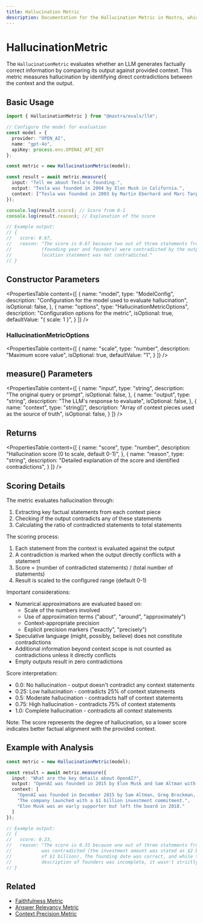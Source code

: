 ```yaml
---
title: Hallucination Metric
description: Documentation for the Hallucination Metric in Mastra, which evaluates the factual correctness of LLM outputs by identifying contradictions with provided context.
---
```


# HallucinationMetric

The `HallucinationMetric` evaluates whether an LLM generates factually correct information by comparing its output against provided context. This metric measures hallucination by identifying direct contradictions between the context and the output.

## Basic Usage

```typescript
import { HallucinationMetric } from "@mastra/evals/llm";

// Configure the model for evaluation
const model = {
  provider: "OPEN_AI",
  name: "gpt-4o",
  apiKey: process.env.OPENAI_API_KEY
};

const metric = new HallucinationMetric(model);

const result = await metric.measure({
  input: "Tell me about Tesla's founding.",
  output: "Tesla was founded in 2004 by Elon Musk in California.",
  context: ["Tesla was founded in 2003 by Martin Eberhard and Marc Tarpenning in San Carlos, California."]
});

console.log(result.score); // Score from 0-1
console.log(result.reason); // Explanation of the score

// Example output:
// {
//   score: 0.67,
//   reason: "The score is 0.67 because two out of three statements from the context 
//           (founding year and founders) were contradicted by the output, while the 
//           location statement was not contradicted."
// }
```

## Constructor Parameters

<PropertiesTable
  content={[
    {
      name: "model",
      type: "ModelConfig",
      description: "Configuration for the model used to evaluate hallucination",
      isOptional: false,
    },
    {
      name: "options",
      type: "HallucinationMetricOptions",
      description: "Configuration options for the metric",
      isOptional: true,
      defaultValue: "{ scale: 1 }",
    }
  ]}
/>

### HallucinationMetricOptions

<PropertiesTable
  content={[
    {
      name: "scale",
      type: "number",
      description: "Maximum score value",
      isOptional: true,
      defaultValue: "1",
    }
  ]}
/>

## measure() Parameters

<PropertiesTable
  content={[
    {
      name: "input",
      type: "string",
      description: "The original query or prompt",
      isOptional: false,
    },
    {
      name: "output",
      type: "string",
      description: "The LLM's response to evaluate",
      isOptional: false,
    },
    {
      name: "context",
      type: "string[]",
      description: "Array of context pieces used as the source of truth",
      isOptional: false,
    }
  ]}
/>

## Returns

<PropertiesTable
  content={[
    {
      name: "score",
      type: "number",
      description: "Hallucination score (0 to scale, default 0-1)",
    },
    {
      name: "reason",
      type: "string",
      description: "Detailed explanation of the score and identified contradictions",
    }
  ]}
/>

## Scoring Details

The metric evaluates hallucination through:
1. Extracting key factual statements from each context piece
2. Checking if the output contradicts any of these statements
3. Calculating the ratio of contradicted statements to total statements

The scoring process:
1. Each statement from the context is evaluated against the output
2. A contradiction is marked when the output directly conflicts with a statement
3. Score = (number of contradicted statements) / (total number of statements)
4. Result is scaled to the configured range (default 0-1)

Important considerations:
- Numerical approximations are evaluated based on:
  - Scale of the numbers involved
  - Use of approximation terms ("about", "around", "approximately")
  - Context-appropriate precision
  - Explicit precision markers ("exactly", "precisely")
- Speculative language (might, possibly, believe) does not constitute contradictions
- Additional information beyond context scope is not counted as contradictions unless it directly conflicts
- Empty outputs result in zero contradictions

Score interpretation:
- 0.0: No hallucination - output doesn't contradict any context statements
- 0.25: Low hallucination - contradicts 25% of context statements
- 0.5: Moderate hallucination - contradicts half of context statements
- 0.75: High hallucination - contradicts 75% of context statements
- 1.0: Complete hallucination - contradicts all context statements

Note: The score represents the degree of hallucination, so a lower score indicates better factual alignment with the provided context.

## Example with Analysis

```typescript
const metric = new HallucinationMetric(model);

const result = await metric.measure({
  input: "What are the key details about OpenAI?",
  output: "OpenAI was founded in 2015 by Elon Musk and Sam Altman with a $2 billion investment.",
  context: [
    "OpenAI was founded in December 2015 by Sam Altman, Greg Brockman, and others.",
    "The company launched with a $1 billion investment commitment.",
    "Elon Musk was an early supporter but left the board in 2018."
  ]
});

// Example output:
// {
//   score: 0.33,
//   reason: "The score is 0.33 because one out of three statements from the context 
//           was contradicted (the investment amount was stated as $2 billion instead 
//           of $1 billion). The founding date was correct, and while the output's 
//           description of founders was incomplete, it wasn't strictly contradictory."
// }
```

## Related

- [Faithfulness Metric](./faithfulness)
- [Answer Relevancy Metric](./answer-relevancy)
- [Context Precision Metric](./context-precision) 